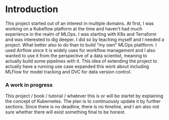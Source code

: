 # Introduction

This project started out of an interest in multiple domains. At first, I was working on a Kubeflow platform at the time and haven't had much experience in the realm of MLOps. I was starting with K8s and Terraform and was interested to dig deeper. I did so by teaching myself and I needed a project. What better also to do than to build "my own" MLOps plattform. I used Airflow since it is widely uses for workflow management and I also wanted to use it from the perspective of a data scientist, meaning to actually build some pipelines with it. This idea of extending the project to actually have a running use case expanded this work about including MLFlow for model tracking and DVC for data version control.

### A work in progress {-}

This project / book / tutorial / whatever this is or will be startet by explaining the concept of Kubernetes. The plan is to continuously update it by further sections. Since there is no deadline, there is no timeline, and I am also not sure whether there will exist something final to be honest.
